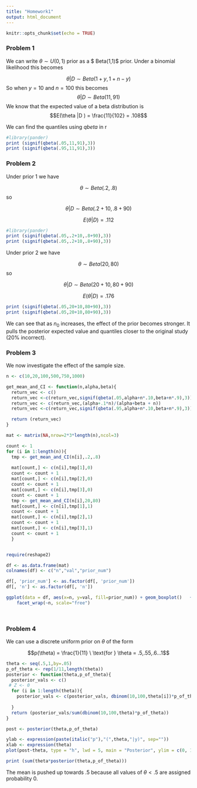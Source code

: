 ```yaml
---
title: "Homework1"
output: html_document
---
```


```r
knitr::opts_chunk$set(echo = TRUE)
```

### Problem 1

We can write  $\theta \sim U(0,1)$ prior as a $ \theta \sim Beta(1,1)$ prior. Under a binomial likelihood this becomes 

$$\theta  | D \sim Beta(1+y,1+n-y)$$
So when $y=10$ and $n=100$ this becomes
$$\theta  | D\sim Beta(11,91)$$
We know that the expected value of a beta distribution is 
$$E(\theta |D ) = \frac{11}{102} = .108$$

We can find the quantiles using $qbeta$ in r

```r
#library(pander)
print (signif(qbeta(.05,11,91),3))
print (signif(qbeta(.95,11,91),3))

```


### Problem 2

Under prior 1 we have 

$$\theta \sim Beta(.2,.8)$$
so

$$\theta |D \sim Beta(.2+10,.8+90)$$

$$E(\theta |D ) = .112$$

```r
#library(pander)
print (signif(qbeta(.05,.2+10,.8+90),3))
print (signif(qbeta(.05,.2+10,.8+90),3))
```

Under prior 2 we have 

$$\theta \sim Beta(20,80)$$
so

$$\theta |D \sim Beta(20+10,80+90)$$

$$E(\theta |D ) = .176$$


```r
print (signif(qbeta(.05,20+10,80+90),3))
print (signif(qbeta(.05,20+10,80+90),3))
```



We can see that as $n_0$ increases, the effect of the prior becomes stronger. It pulls the posterior expected value and quantiles closer to the original study (20% incorrect). 


### Problem 3

We now investigate the effect of the sample size.

```r
n <- c(10,20,100,500,750,1000)

get_mean_and_CI <- function(n,alpha,beta){
  return_vec <- c()
  return_vec <-c(return_vec,signif(qbeta(.05,alpha+n*.10,beta+n*.9),3))
  return_vec <- c(return_vec,(alpha+.1*n)/(alpha+beta + n))
  return_vec <-c(return_vec,signif(qbeta(.95,alpha+n*.10,beta+n*.9),3))

  return (return_vec)
}

mat <- matrix(NA,nrow=2*3*length(n),ncol=3)

count <- 1
for (i in 1:length(n)){
  tmp <- get_mean_and_CI(n[i],.2,.8)
  
  mat[count,] <- c(n[i],tmp[1],0)
  count <- count + 1
  mat[count,] <- c(n[i],tmp[2],0)
  count <- count + 1
  mat[count,] <- c(n[i],tmp[3],0)
  count <- count + 1
  tmp <- get_mean_and_CI(n[i],20,80)
  mat[count,] <- c(n[i],tmp[1],1)
  count <- count + 1
  mat[count,] <- c(n[i],tmp[2],1)
  count <- count + 1
  mat[count,] <- c(n[i],tmp[3],1)
  count <- count + 1
  }


require(reshape2)

df <- as.data.frame(mat)
colnames(df) <- c("n","val","prior_num")

df[, 'prior_num'] <- as.factor(df[, 'prior_num'])
df[, 'n'] <- as.factor(df[, 'n'])

ggplot(data = df, aes(x=n, y=val, fill=prior_num)) + geom_boxplot()   +
    facet_wrap(~n, scale="free")

 


```


### Problem 4

We can use a discrete uniform prior on $\theta$ of the form 

$$p(\theta) = \frac{1}{11} \ \text{for } \theta = .5,.55,.6...1$$
```r
theta <- seq(.5,1,by=.05)
p_of_theta <- rep(1/11,length(theta))
posterior <- function(theta,p_of_theta){
  posterior_vals <- c()
 # Z <- 0 
  for (i in 1:length(theta)){
    posterior_vals <- c(posterior_vals, dbinom(10,100,theta[i])*p_of_theta[i])
    
  }
  return (posterior_vals/sum(dbinom(10,100,theta)*p_of_theta))
}

post <- posterior(theta,p_of_theta)

ylab <- expression(paste(italic("p"),"(",theta,"|y)", sep=""))
xlab <- expression(theta)
plot(post~theta, type = "h", lwd = 5, main = "Posterior", ylim = c(0, 1), ylab = ylab, xlab = xlab)
```

```r
print (sum(theta*posterior(theta,p_of_theta)))
```

The mean is pushed up towards $.5$ because all values of $\theta < .5$ are assigned probability 0.